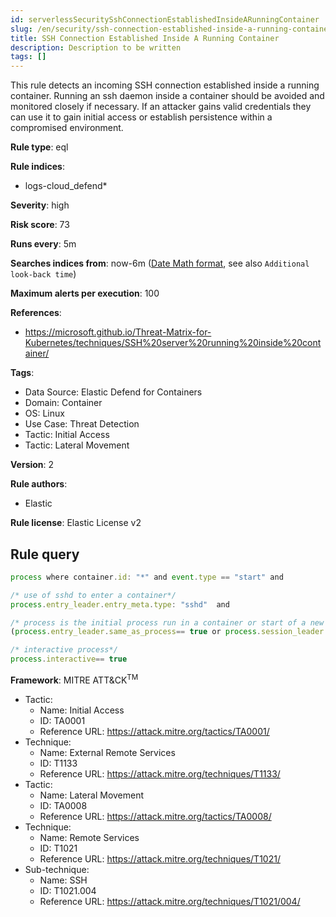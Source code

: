 ```yaml
---
id: serverlessSecuritySshConnectionEstablishedInsideARunningContainer
slug: /en/security/ssh-connection-established-inside-a-running-container
title: SSH Connection Established Inside A Running Container
description: Description to be written
tags: []
---
```


<div id="ssh-connection-established-inside-a-running-container"></div>

This rule detects an incoming SSH connection established inside a running container. Running an ssh daemon inside a container should be avoided and monitored closely if necessary. If an attacker gains valid credentials they can use it to gain initial access or establish persistence within a compromised environment.

**Rule type**: eql

**Rule indices**: 

* logs-cloud_defend*

**Severity**: high

**Risk score**: 73

**Runs every**: 5m

**Searches indices from**: now-6m ([Date Math format](((ref))/common-options.html#date-math), see also <DocLink id="serverlessSecurityRulesUiCreate" section="set-the-rules-schedule">`Additional look-back time`</DocLink>)

**Maximum alerts per execution**: 100

**References**: 

* https://microsoft.github.io/Threat-Matrix-for-Kubernetes/techniques/SSH%20server%20running%20inside%20container/

**Tags**: 

* Data Source: Elastic Defend for Containers
* Domain: Container
* OS: Linux
* Use Case: Threat Detection
* Tactic: Initial Access
* Tactic: Lateral Movement

**Version**: 2

**Rule authors**: 

* Elastic

**Rule license**: Elastic License v2

## Rule query

```js
process where container.id: "*" and event.type == "start" and 

/* use of sshd to enter a container*/
process.entry_leader.entry_meta.type: "sshd"  and 

/* process is the initial process run in a container or start of a new session*/
(process.entry_leader.same_as_process== true or process.session_leader.same_as_process== true) and 

/* interactive process*/
process.interactive== true

```

**Framework**: MITRE ATT&CK<sup>TM</sup>

* Tactic:
    * Name: Initial Access
    * ID: TA0001
    * Reference URL: https://attack.mitre.org/tactics/TA0001/
* Technique:
    * Name: External Remote Services
    * ID: T1133
    * Reference URL: https://attack.mitre.org/techniques/T1133/
* Tactic:
    * Name: Lateral Movement
    * ID: TA0008
    * Reference URL: https://attack.mitre.org/tactics/TA0008/
* Technique:
    * Name: Remote Services
    * ID: T1021
    * Reference URL: https://attack.mitre.org/techniques/T1021/
* Sub-technique:
    * Name: SSH
    * ID: T1021.004
    * Reference URL: https://attack.mitre.org/techniques/T1021/004/

